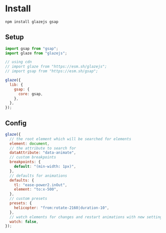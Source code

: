 # Install

```bash copy
npm install glazejs gsap
```

## Setup

```js copy
import gsap from "gsap";
import glaze from "glazejs";

// using cdn
// import glaze from "https://esm.sh/glazejs";
// import gsap from "https://esm.sh/gsap";

glaze({
  lib: {
    gsap: {
      core: gsap,
    },
  },
});
```

## Config

```js copy
glaze({
  // the root element which will be searched for elements
  element: document,
  // the attribute to search for
  dataAttribute: "data-animate",
  // custom breakpoints
  breakpoints: {
    default: "(min-width: 1px)",
  },
  // defaults for animations
  defaults: {
    tl: "ease-power2.inOut",
    element: "to:x-500",
  },
  // custom presets
  presets: {
    helicopter: "from:rotate-2160|duration-10",
  },
  // watch elements for changes and restart animations with new settings
  watch: false,
});
```
